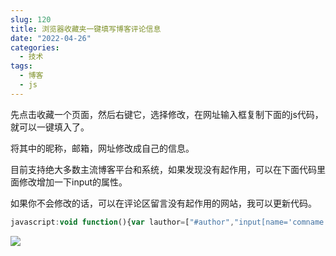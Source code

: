 ```yaml
---
slug: 120
title: 浏览器收藏夹一键填写博客评论信息
date: "2022-04-26"
categories: 
  - 技术
tags: 
  - 博客
  - js
---
```



先点击收藏一个页面，然后右键它，选择修改，在网址输入框复制下面的js代码，就可以一键填入了。

将其中的昵称，邮箱，网址修改成自己的信息。

目前支持绝大多数主流博客平台和系统，如果发现没有起作用，可以在下面代码里面修改增加一下input的属性。

如果你不会修改的话，可以在评论区留言没有起作用的网站，我可以更新代码。

```js
javascript:void function(){var lauthor=["#author","input[name='comname']","#inpName","input[name='author']","#ds-dialog-name","input[name='wc_name']", "input[name='nick']",],lmail=["#mail","#email","input[name='commail']","#inpEmail","input[name='email']","#ds-dialog-email","input[name='wc_email']","input[name='mail']",],lurl=["#url","input[name='comurl']","#inpHomePage","#ds-dialog-url","input[name='url']","input[name='wc_website']","input[name='link']",];for(i=0;i<lauthor.length;i++){var author=document.querySelector(lauthor[i]);if(author!=null){author.value='子舒';break}}for(j=0;j<lmail.length;j++){var mail=document.querySelector(lmail[j]);if(mail!=null){mail.value='shuxhan@163.com';break}}for(k=0;k<lurl.length;k++){var url=document.querySelector(lurl[k]);if(url!=null){url.value='https://zishu.me';break}}return!1}()
```

![](https://imgurl.zburu.com/images/2022/04/26/62678b1d61c4b.png)

